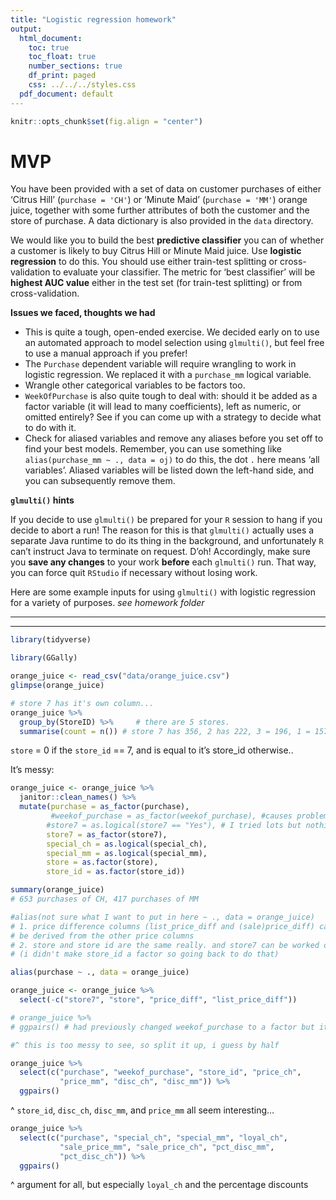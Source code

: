 ```yaml
---
title: "Logistic regression homework"
output:
  html_document:
    toc: true
    toc_float: true
    number_sections: true
    df_print: paged
    css: ../../../styles.css
  pdf_document: default
---
```



```r
knitr::opts_chunk$set(fig.align = "center")
```

# MVP

You have been provided with a set of data on customer purchases of either 'Citrus Hill' (`purchase = 'CH'`) or 'Minute Maid' (`purchase = 'MM'`) orange juice, together with some further attributes of both the customer and the store of purchase. A data dictionary is also provided in the `data` directory.

We would like you to build the best **predictive classifier** you can of whether a customer is likely to buy Citrus Hill or Minute Maid juice. Use **logistic regression** to do this. You should use either train-test splitting or cross-validation to evaluate your classifier. The metric for 'best classifier' will be **highest AUC value** either in the test set (for train-test splitting) or from cross-validation.

**Issues we faced, thoughts we had**

* This is quite a tough, open-ended exercise. We decided early on to use an automated approach to model selection using `glmulti()`, but feel free to use a manual approach if you prefer!
* The `Purchase` dependent variable will require wrangling to work in logistic regression. We replaced it with a `purchase_mm` logical variable.
* Wrangle other categorical variables to be factors too.
* `WeekOfPurchase` is also quite tough to deal with: should it be added as a factor variable (it will lead to many coefficients), left as numeric, or omitted entirely? See if you can come up with a strategy to decide what to do with it.
* Check for aliased variables and remove any aliases before you set off to find your best models. Remember, you can use something like `alias(purchase_mm ~ ., data = oj)` to do this, the dot `.` here means 'all variables'. Aliased variables will be listed down the left-hand side, and you can subsequently remove them.

**`glmulti()` hints**

If you decide to use `glmulti()` be prepared for your `R` session to hang if you decide to abort a run! The reason for this is that `glmulti()` actually uses a separate Java runtime to do its thing in the background, and unfortunately `R` can't instruct Java to terminate on request. D'oh! Accordingly, make sure you **save any changes** to your work **before** each `glmulti()` run. That way, you can force quit `RStudio` if necessary without losing work. 

Here are some example inputs for using `glmulti()` with logistic regression for a variety of purposes.
_see homework folder_

<hr>
<hr>

```r
library(tidyverse)

library(GGally)

```

```r
orange_juice <- read_csv("data/orange_juice.csv")
glimpse(orange_juice)
```

```r
# store 7 has it's own column... 
orange_juice %>% 
  group_by(StoreID) %>%     # there are 5 stores. 
  summarise(count = n()) # store 7 has 356, 2 has 222, 3 = 196, 1 = 157, 4 = 139
```
`store` = 0 if the `store_id` == 7, and is equal to it's store_id otherwise..

It's messy:
```r
orange_juice <- orange_juice %>% 
  janitor::clean_names() %>% 
  mutate(purchase = as_factor(purchase),
         #weekof_purchase = as_factor(weekof_purchase), #causes problems later
        #store7 = as.logical(store7 == "Yes"), # I tried lots but nothing worked
        store7 = as_factor(store7),
        special_ch = as.logical(special_ch),
        special_mm = as.logical(special_mm),
        store = as.factor(store),
        store_id = as.factor(store_id))

summary(orange_juice)
# 653 purchases of CH, 417 purchases of MM
```

```r
#alias(not sure what I want to put in here ~ ., data = orange_juice)
# 1. price difference columns (list_price_diff and (sale)price_diff) can probably 
# be derived from the other price columns
# 2. store and store id are the same really. and store7 can be worked out from either
# (i didn't make store_id a factor so going back to do that)

alias(purchase ~ ., data = orange_juice)

```
```r
orange_juice <- orange_juice %>% 
  select(-c("store7", "store", "price_diff", "list_price_diff"))
```

```r
# orange_juice %>% 
# ggpairs() # had previously changed weekof_purchase to a factor but it has too many levels... so i changed it back

#^ this is too messy to see, so split it up, i guess by half

orange_juice %>% 
  select(c("purchase", "weekof_purchase", "store_id", "price_ch",
           "price_mm", "disc_ch", "disc_mm")) %>% 
  ggpairs()
```
^ `store_id`, `disc_ch`, `disc_mm`, and `price_mm` all seem interesting...  


```r
orange_juice %>% 
  select(c("purchase", "special_ch", "special_mm", "loyal_ch", 
           "sale_price_mm", "sale_price_ch", "pct_disc_mm",
           "pct_disc_ch")) %>% 
  ggpairs()
```
^ argument for all, but especially `loyal_ch` and the percentage discounts






